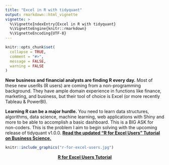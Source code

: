 ```yaml
---
title: "Excel in R with tidyquant"
output: rmarkdown::html_vignette
vignette: >
  %\VignetteIndexEntry{Excel in R with tidyquant}
  %\VignetteEngine{knitr::rmarkdown}
  %\VignetteEncoding{UTF-8}
---
```


```r
knitr::opts_chunk$set(
  collapse = TRUE,
  comment = "#>",
  message = FALSE,
  warning = FALSE
)
```



__New business and financial analysts are finding R every day.__ Most of these new userRs (R users) are coming from a non-programming background. They have ample domain experience in functions like finance, marketing, and business, but their tool of choice is Excel (or more recently Tableau & PowerBI).

__Learning R can be a major hurdle.__ You need to learn data structures, algorithms, data science, machine learning, web applications with Shiny and more to be able to accomplish a basic dashboard. This is a BIG ASK for non-coders. This is the problem I aim to begin solving with the upcoming release of tidyquant v1.0.0. [__Read the updated "R for Excel Users" Tutorial on Business Science.__](https://www.business-science.io/finance/2020/02/26/r-for-excel-users.html)

```r
knitr::include_graphics("r-for-excel-users.jpg")
```

<p style="text-align:center;"><a href="https://www.business-science.io/finance/2020/02/26/r-for-excel-users.html"> <strong>R for Excel Users Tutorial</strong></p>



